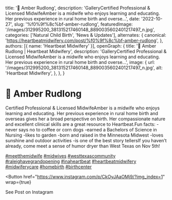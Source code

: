   title: '🌿 Amber Rudlong',
  description: 'GalleryCertified Professional & Licensed MidwifeAmber is a midwife who enjoys learning and educating. Her previous experience in rural home birth and overse...',
  date: '2022-10-27',
  slug: '%f0%9f%8c%bf-amber-rudlong',
  featuredImage: '/images/312995200_381315217460148_8890035602401217497_n.jpg',
  categories: ['Natural Child Birth', 'News & Updates'],
  alternates: {
    canonical: 'https://heartbeatmidwifery.com/post/%f0%9f%8c%bf-amber-rudlong',
  },
  authors: [{ name: 'Heartbeat Midwifery' }],
  openGraph: {
    title: '🌿 Amber Rudlong | Heartbeat Midwifery',
    description: 'GalleryCertified Professional & Licensed MidwifeAmber is a midwife who enjoys learning and educating. Her previous experience in rural home birth and overse...',
    image: {
      url: '/images/312995200_381315217460148_8890035602401217497_n.jpg',
      alt: 'Heartbeat Midwifery',
    },
  },
}


# 🌿 Amber Rudlong

<Gallery>
  <GalleryItem
    src="/images/312995200_381315217460148_8890035602401217497_n.jpg"
    size="large"
  />
  <GalleryItem
    src="/images/312728901_432386642357096_3844534955829235879_n.jpg"
    size="large"
  />
</Gallery>

Certified Professional & Licensed MidwifeAmber is a midwife who enjoys learning and educating. Her previous experience in rural home birth and overseas gives her a broad perspective on birth. Her compassionate nature and excellent clinical skills are a great resource to Heartbeat.Fun facts: -never says no to coffee or corn dogs -earned a Bachelors of Science in Nursing -likes to garden -born and raised in the Minnesota Midwest -loves sunshine and outdoor activities -is one of the best story tellersIf you haven’t already, come meet a sense of humor dryer than West Texas on Nov 5th!

[#meetthemidwife](https://www.instagram.com/explore/tags/meetthemidwife/) [#midwives](https://www.instagram.com/explore/tags/midwives/) [#westtexascommunity](https://www.instagram.com/explore/tags/westtexascommunity/) [#raleighavegrandopening](https://www.instagram.com/explore/tags/raleighavegrandopening/) [#inaheartbeat](https://www.instagram.com/explore/tags/inaheartbeat/) [#heartbeatmidwifery](https://www.instagram.com/explore/tags/heartbeatmidwifery/) [#midwiferycare](https://www.instagram.com/explore/tags/midwiferycare/) [#homebirth](https://www.instagram.com/explore/tags/homebirth/) [#birthcenter](https://www.instagram.com/explore/tags/birthcenter/)

<Button
  href="https://www.instagram.com/p/CkOyJAaOMj9/?img_index=1"
  wrap={true}
>
  See Post on Instagram
</Button>
